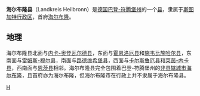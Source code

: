 {{noteTA
|G1=德国地名
|G2=Landkreis
|G3=单位
}}
{{德国县级行政单位
| 县徽图 = Image:Wappen Landkreis Heilbronn.svg
| 在德国内的位置图 = Image:Lage des Landkreises Heilbronn in Deutschland.png
| 所属联邦州 = 巴登-符腾堡州
| 所属行政区 = 斯图加特行政区
| 首府 = 海尔布隆
| 面积 = 1099.95
| 人口 = 330,369
| 统计时间 = 2006年9月30日
| 人口密度 = 300
| 汽车牌号 = HN
| 下设城镇 = 17个市、29个镇
| 政府地址 = Lerchenstraße 40<br />74072 Heilbronn
| 政府网站 = www.landkreis-heilbronn.de
| 在州内的位置图 = Image:Lage Landkreis Heilbronn in BW.svg
|}}

'''海尔布隆县'''（Landkreis Heilbronn）是[[德国|德国]][[巴登-符腾堡州|巴登-符腾堡州]]的一个[[县_(德国)|县]]，隶属于[[斯图加特行政区|斯图加特行政区]]，首府[[海尔布隆|海尔布隆]]。

== 地理 ==
海尔布隆县北面与[[内卡-奥登瓦尔德县|内卡-奥登瓦尔德县]]，东面与[[霍恩洛厄县|霍恩洛厄县]]和[[施韦比施哈尔县|施韦比施哈尔县]]，东南面与[[雷姆斯-穆尔县|雷姆斯-穆尔县]]，南面与[[路德维希堡县|路德维希堡县]]，西面与[[卡尔斯鲁厄县|卡尔斯鲁厄县]]和[[莱茵-内卡县|莱茵-内卡县]]，西南面与[[恩茨县|恩茨县]]相邻。海尔布隆县完全包围着巴登-符腾堡州的[[非县辖城市|非县辖城市]][[海尔布隆|海尔布隆]]，且首府亦为海尔布隆，但海尔布隆市在行政上并不隶属于海尔布隆县。

{{巴登-符腾堡州行政区划}}
{{海布隆郡行政區劃}}
{{Authority control}}

[[Category:巴登-符腾堡州的县|H]]